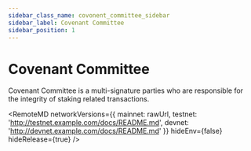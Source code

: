 ```yaml
---
sidebar_class_name: covonent_committee_sidebar
sidebar_label: Covenant Committee
sidebar_position: 1
---
```


# Covenant Committee

Covenant Committee is a multi-signature parties who are responsible for the 
integrity of staking related transactions.



<RemoteMD
  networkVersions={{
    mainnet: rawUrl,
    testnet: 'http://testnet.example.com/docs/README.md',
    devnet: 'http://devnet.example.com/docs/README.md'
  }}
  hideEnv={false}
  hideRelease={true}
/>
